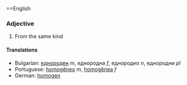 ==English

===Adjective===

#From the same kind

====Translations====
*Bulgarian: [[еднороден]] ''m'', еднородна ''f'', еднородно ''n'', еднородни ''pl''
*Portuguese: [[homogêneo]] ''m'', [[homogênea]] ''f''
*German: [[homogen]]
